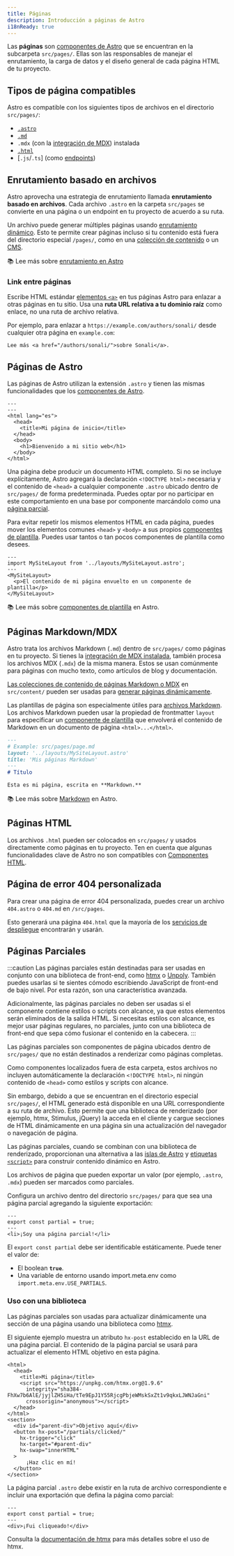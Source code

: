 ```yaml
---
title: Páginas
description: Introducción a páginas de Astro
i18nReady: true
---
```


Las **páginas** son [componentes de Astro](/es/core-concepts/astro-components/) que se encuentran en la subcarpeta `src/pages/`. Ellas son las responsables de manejar el enrutamiento, la carga de datos y el diseño general de cada página HTML de tu proyecto.

## Tipos de página compatibles

Astro es compatible con los siguientes tipos de archivos en el directorio `src/pages/`:

- [`.astro`](#páginas-de-astro)
- [`.md`](#páginas-markdownmdx)
- `.mdx` (con la [integración de MDX](/es/guides/integrations-guide/mdx/#instalación)) instalada
- [`.html`](#páginas-html)
- [`.js`/`.ts`] (como [endpoints](/es/core-concepts/endpoints/))


## Enrutamiento basado en archivos

Astro aprovecha una estrategia de enrutamiento llamada **enrutamiento basado en archivos**. Cada archivo `.astro` en la carpeta `src/pages` se convierte en una página o un endpoint en tu proyecto de acuerdo a su ruta.

Un archivo puede generar múltiples páginas usando [enrutamiento dinámico](/es/core-concepts/routing/#rutas-dinámicas). Esto te permite crear páginas incluso si tu contenido está fuera del directorio especial `/pages/`, como en una [colección de contenido](/es/guides/content-collections/) o un [CMS](/es/guides/cms/).

📚 Lee más sobre [enrutamiento en Astro](/es/core-concepts/routing/)

### Link entre páginas

Escribe HTML estándar [elementos `<a>`](https://developer.mozilla.org/es/docs/Web/HTML/Element/a) en tus páginas Astro para enlazar a otras páginas en tu sitio. Usa una **ruta URL relativa a tu dominio raíz** como enlace, no una ruta de archivo relativa.

Por ejemplo, para enlazar a `https://example.com/authors/sonali/` desde cualquier otra página en `example.com`:

```astro title="src/pages/index.astro"
Lee más <a href="/authors/sonali/">sobre Sonali</a>.
```

## Páginas de Astro

Las páginas de Astro utilizan la extensión `.astro` y tienen las mismas funcionalidades que los [componentes de Astro](/es/core-concepts/astro-components/).

```astro title="src/pages/index.astro"
---
---
<html lang="es">
  <head>
    <title>Mi página de inicio</title>
  </head>
  <body>
    <h1>Bienvenido a mi sitio web</h1>
  </body>
</html>
```

Una página debe producir un documento HTML completo. Si no se incluye explícitamente, Astro agregará la declaración `<!DOCTYPE html>` necesaria y el contenido de `<head>` a cualquier componente `.astro` ubicado dentro de `src/pages/` de forma predeterminada. Puedes optar por no participar en este comportamiento en una base por componente marcándolo como una [página parcial](#páginas-parciales).

Para evitar repetir los mismos elementos HTML en cada página, puedes mover los elementos comunes `<head>` y `<body>` a sus propios [componentes de plantilla](/es/core-concepts/layouts/). Puedes usar tantos o tan pocos componentes de plantilla como desees.

```astro title="src/pages/index.astro" {2} /</?MySiteLayout>/
---
import MySiteLayout from '../layouts/MySiteLayout.astro';
---
<MySiteLayout>
  <p>El contenido de mi página envuelto en un componente de plantilla</p>
</MySiteLayout>
```

📚 Lee más sobre [componentes de plantilla](/es/core-concepts/layouts/) en Astro.

## Páginas Markdown/MDX

Astro trata los archivos Markdown (`.md`) dentro de `src/pages/` como páginas en tu proyecto. Si tienes la [integración de MDX instalada](/es/guides/integrations-guide/mdx/#instalación), también procesa los archivos MDX (`.mdx`) de la misma manera. Estos se usan comúnmente para páginas con mucho texto, como artículos de blog y documentación.

[Las colecciones de contenido de páginas Markdown o MDX](/es/guides/content-collections/) en `src/content/` pueden ser usadas para [generar páginas dinámicamente](/es/core-concepts/routing/#rutas-dinámicas).

Las plantillas de página son especialmente útiles para [archivos Markdown](#páginas-markdownmdx). Los archivos Markdown pueden usar la propiedad de frontmatter `layout` para especificar un [componente de plantilla](/es/core-concepts/layouts/) que envolverá el contenido de Markdown en un  documento de página `<html>...</html>`.

```md {3}
---
# Example: src/pages/page.md
layout: '../layouts/MySiteLayout.astro'
title: 'Mis páginas Markdown'
---
# Título

Esta es mi página, escrita en **Markdown.**
```

📚 Lee más sobre [Markdown](/es/guides/markdown-content/) en Astro.

## Páginas HTML

Los archivos `.html` pueden ser colocados en `src/pages/` y usados directamente como páginas en tu proyecto. Ten en cuenta que algunas funcionalidades clave de Astro no son compatibles con [Componentes HTML](/es/core-concepts/astro-components/#componentes-html).

## Página de error 404 personalizada

Para crear una página de error 404 personalizada, puedes crear un archivo `404.astro` o `404.md` en `/src/pages`.

Esto generará una página `404.html` que la mayoría de los [servicios de despliegue](/es/guides/deploy/) encontrarán y usarán.

## Páginas Parciales

<Since v="3.4.0" />

:::caution
Las páginas parciales están destinadas para ser usadas en conjunto con una biblioteca de front-end, como [htmx](https://htmx.org/) o [Unpoly](https://unpoly.com/). También puedes usarlas si te sientes cómodo escribiendo JavaScript de front-end de bajo nivel. Por esta razón, son una característica avanzada.

Adicionalmente, las páginas parciales no deben ser usadas si el componente contiene estilos o scripts con alcance, ya que estos elementos serán eliminados de la salida HTML. Si necesitas estilos con alcance, es mejor usar páginas regulares, no parciales, junto con una biblioteca de front-end que sepa cómo fusionar el contenido en la cabecera.
:::

Las páginas parciales son componentes de página ubicados dentro de `src/pages/` que no están destinados a renderizar como páginas completas.

Como componentes localizados fuera de esta carpeta, estos archivos no incluyen automáticamente la declaración `<!DOCTYPE html>`, ni ningún contenido de `<head>` como estilos y scripts con alcance.

Sin embargo, debido a que se encuentran en el directorio especial `src/pages/`, el HTML generado está disponible en una URL correspondiente a su ruta de archivo. Esto permite que una biblioteca de renderizado (por ejemplo, htmx, Stimulus, jQuery) la acceda en el cliente y cargue secciones de HTML dinámicamente en una página sin una actualización del navegador o navegación de página.

Las páginas parciales, cuando se combinan con una biblioteca de renderizado, proporcionan una alternativa a las [islas de Astro](/es/concepts/islands/) y [etiquetas `<script>`](/es/guides/client-side-scripts/) para construir contenido dinámico en Astro.

Los archivos de página que pueden exportar un valor (por ejemplo, `.astro`, `.mdx`) pueden ser marcados como parciales.

Configura un archivo dentro del directorio `src/pages/` para que sea una página parcial agregando la siguiente exportación:

```astro title="src/pages/partial.astro" ins={2}
---
export const partial = true;
---
<li>¡Soy una página parcial!</li>
```

El `export const partial` debe ser identificable estáticamente. Puede tener el valor de:

- El boolean __`true`__.
- Una variable de entorno usando import.meta.env como `import.meta.env.USE_PARTIALS`.

### Uso con una biblioteca

 Las páginas parciales son usadas para actualizar dinámicamente una sección de una página usando una biblioteca como [htmx](https://htmx.org/).

 El siguiente ejemplo muestra un atributo `hx-post` establecido en la URL de una página parcial. El contenido de la página parcial se usará para actualizar el elemento HTML objetivo en esta página.

```astro title="src/pages/index.astro" 'hx-post="/partials/clicked/"'
<html>
  <head>
    <title>Mi página</title>
    <script src="https://unpkg.com/htmx.org@1.9.6"
      integrity="sha384-FhXw7b6AlE/jyjlZH5iHa/tTe9EpJ1Y55RjcgPbjeWMskSxZt1v9qkxLJWNJaGni"
      crossorigin="anonymous"></script>
  </head>
</html>
<section>
  <div id="parent-div">Objetivo aquí</div>
  <button hx-post="/partials/clicked/"
    hx-trigger="click"
    hx-target="#parent-div"
    hx-swap="innerHTML"
  >
      ¡Haz clic en mí!
  </button>
</section>
```

La página parcial `.astro` debe existir en la ruta de archivo correspondiente e incluir una exportación que defina la página como parcial:

```astro title="src/pages/partials/clicked.astro" {2}
---
export const partial = true;
---
<div>¡Fui cliqueado!</div>
```

Consulta la [documentación de htmx](https://htmx.org/docs/) para más detalles sobre el uso de htmx.
